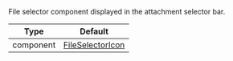 File selector component displayed in the attachment selector bar.

| Type               | Default      |
| ------------------ | ------------ |
| component | [FileSelectorIcon](https://github.com/GetStream/stream-chat-react-native/blob/master/package/src/components/AttachmentPicker/components/FileSelectorIcon.tsx) |

